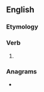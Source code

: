 ==English==

===Etymology===
{{suffix|en|name|eth}}

===Verb===
{{head|en|verb form}}

# {{en-archaic third-person singular of|name}}

===Anagrams===
* {{anagrams|en|a=aehmnt|Hemant|anthem|hetman|mentha|the man}}